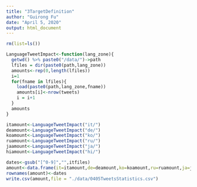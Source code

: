 ```yaml
---
title: "3TargetDefinition"
author: "Guirong Fu"
date: "April 5, 2020"
output: html_document
---
```


```r
rm(list=ls())
```


```r
LanguageTweetImpact<-function(lang_zone){
  getwd() %>% paste0("/data/")->path
  lfiles = dir(paste0(path,lang_zone))
  amounts<-rep(0,length(lfiles))
  i=1
  for(fname in lfiles){
    load(paste0(path,lang_zone,fname))
    amounts[i]<-nrow(tweets)
    i = i+1
  }
  amounts
}

itamount<-LanguageTweetImpact("it/")
deamount<-LanguageTweetImpact("de/")
koamount<-LanguageTweetImpact("ko/")
ruamount<-LanguageTweetImpact("ru/")
jaamount<-LanguageTweetImpact("ja/")
hiamount<-LanguageTweetImpact("hi/")

dates<-gsub("[^0-9]","",itfiles)
amount<-data.frame(it=itamount,de=deamount,ko=koamount,ru=ruamount,ja=jaamount,hi = hiamount)
rownames(amount)<-dates
write.csv(amount,file = "./data/0405TweetsStatistics.csv")
```